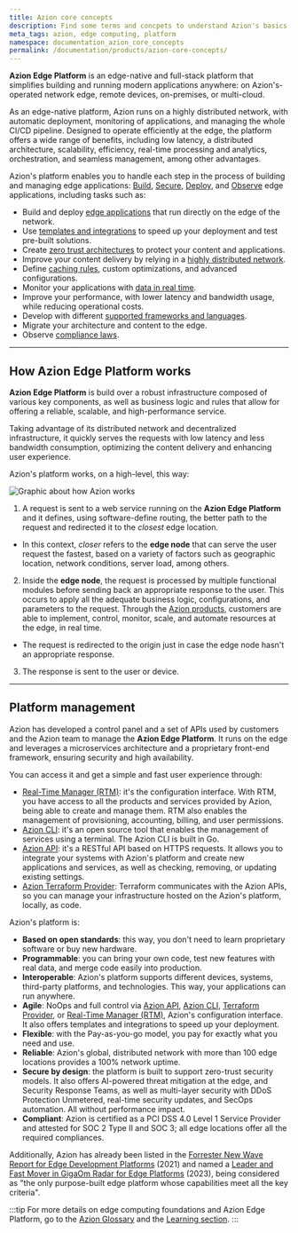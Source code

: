 ```yaml
---
title: Azion core concepts
description: Find some terms and concpets to understand Azion's basics.
meta_tags: azion, edge computing, platform
namespace: documentation_azion_core_concepts
permalink: /documentation/products/azion-core-concepts/
---
```


**Azion Edge Platform** is an edge-native and full-stack platform that simplifies building and running modern applications anywhere: on Azion's-operated network edge, remote devices, on-premises, or multi-cloud.

As an edge-native platform, Azion runs on a highly distributed network, with automatic deployment, monitoring of applications, and managing the whole CI/CD pipeline. Designed to operate efficiently at the edge, the platform offers a wide range of benefits, including low latency, a distributed architecture, scalability, efficiency, real-time processing and analytics, orchestration, and seamless management, among other advantages.

Azion's platform enables you to handle each step in the process of building and managing edge applications: [Build](https://www.azion.com/en/documentation/products/build/), [Secure](https://www.azion.com/en/documentation/products/secure/), [Deploy](https://www.azion.com/en/documentation/products/deploy/), and [Observe](https://www.azion.com/en/documentation/products/observe/) edge applications, including tasks such as:

- Build and deploy [edge applications](/en/documentation/products/edge-application/) that run directly on the edge of the network.
- Use [templates and integrations](/en/documentation/products/marketplace/) to speed up your deployment and test pre-built solutions.
- Create [zero trust architectures](https://www.azion.com/en/blog/first-steps-to-simplify-the-zero-trust-model-adoption/) to protect your content and applications.
- Improve your content delivery by relying in a [highly distributed network](https://www.azion.com/en/products/edge-network/).
- Define [caching rules](/en/documentation/products/edge-application/edge-caching/), custom optimizations, and advanced configurations.
- Monitor your applications with [data in real time](/en/documentation/products/real-time-metrics/). 
- Improve your performance, with lower latency and bandwidth usage, while reducing operational costs.
- Develop with different [supported frameworks and languages](/en/documentation/products/build/develop-with-azion/frameworks-specific/overview/).
- Migrate your architecture and content to the edge.
- Observe [compliance laws](https://www.azion.com/en/compliance/).

---

## How Azion Edge Platform works

**Azion Edge Platform** is build over a robust infrastructure composed of various key components, as well as business logic and rules that allow for offering a reliable, scalable, and high-performance service.

Taking advantage of its distributed network and decentralized infrastructure, it quickly serves the requests with low latency and less bandwidth consumption, optimizing the content delivery and enhancing user experience. 

Azion's platform works, on a high-level, this way:

![Graphic about how Azion works](/public/assets/docs/images/uploads/how-azion-works.png)

1. A request is sent to a web service running on the **Azion Edge Platform** and it defines, using software-define routing, the better path to the request and redirected it to the *closest* edge location.
- In this context, *closer* refers to the **edge node** that can serve the user request the fastest, based on a variety of factors such as geographic location, network conditions, server load, among others. 
2. Inside the **edge node**, the request is processed by multiple functional modules before sending back an appropriate response to the user. This occurs to apply all the adequate business logic, configurations, and parameters to the request. Through the [Azion products](), customers are able to implement, control, monitor, scale, and automate resources at the edge, in real time.
- The request is redirected to the origin just in case the edge node hasn't an appropriate response.
3. The response is sent to the user or device.

---

## Platform management

Azion has developed a control panel and a set of APIs used by customers and the Azion team to manage the **Azion Edge Platform**. It runs on the edge and leverages a microservices architecture and a proprietary front-end framework, ensuring security and high availability.

You can access it and get a simple and fast user experience through:

- [Real-Time Manager (RTM)](/en/documentation/products/guides/getting-to-know-real-time-manager/): it's the configuration interface. With RTM, you have access to all the products and services provided by Azion, being able to create and manage them. RTM also enables the management of provisioning, accounting, billing, and user permissions.
- [Azion CLI](/en/documentation/products/cli/): it's an open source tool that enables the management of services using a terminal. The Azion CLI is built in Go.
- [Azion API](https://api.azion.com/): it's a RESTful API based on HTTPS requests. It allows you to integrate your systems with Azion's platform and create new applications and services, as well as checking, removing, or updating existing settings.
- [Azion Terraform Provider](/en/documentation/products/terraform-provider/): Terraform communicates with the Azion APIs, so you can manage your infrastructure hosted on the Azion's platform, locally, as code.

Azion's platform is:

- **Based on open standards**: this way, you don't need to learn proprietary software or buy new hardware.
- **Programmable**: you can bring your own code, test new features with real data, and merge code easily into production.
- **Interoperable**: Azion's platform supports different devices, systems, third-party platforms, and technologies. This way, your applications can run anywhere.
- **Agile**: NoOps and full control via [Azion API](https://api.azion.com/), [Azion CLI](/en/documentation/products/cli/), [Terraform Provider](https://www.azion.com/en/documentation/products/terraform-provider/), or [Real-Time Manager (RTM)](/en/documentation/products/guides/getting-to-know-real-time-manager/), Azion's configuration interface. It also offers templates and integrations to speed up your deployment.
- **Flexible**: with the Pay-as-you-go model, you pay for exactly what you need and use.
- **Reliable**: Azion's global, distributed network with more than 100 edge locations provides a 100% network uptime.
- **Secure by design**: the platform is built to support zero-trust security models. It also offers AI-powered threat mitigation at the edge, and Security Response Teams, as well as multi-layer security with DDoS Protection Unmetered, real-time security updates, and SecOps automation. All without performance impact.
- **Compliant**: Azion is certified as a PCI DSS 4.0 Level 1 Service Provider and attested for SOC 2 Type II and SOC 3; all edge locations offer all the required compliances.

Additionally, Azion has already been listed in the [Forrester New Wave Report for Edge Development Platforms](https://www.azion.com/en/blog/azion-listed-in-forrester-new-wave-edge-platforms/) (2021) and named a [Leader and Fast Mover in GigaOm Radar for Edge Platforms](https://www.azion.com/en/blog/azion-named-leader-fast-mover-gigaom-report/) (2023), being considered as "the only purpose-built edge platform whose capabilities meet all the key criteria".

:::tip
For more details on edge computing foundations and Azion Edge Platform, go to the [Azion Glossary](/en/documentation/products/azion-glossary/) and the [Learning section](https://learn.azion.com/).
:::
